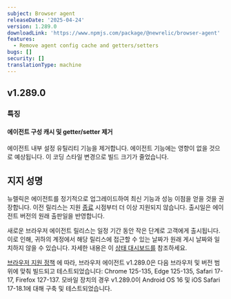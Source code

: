 ```yaml
---
subject: Browser agent
releaseDate: '2025-04-24'
version: 1.289.0
downloadLink: 'https://www.npmjs.com/package/@newrelic/browser-agent'
features:
  - Remove agent config cache and getters/setters
bugs: []
security: []
translationType: machine
---
```


## v1.289.0

### 특징

#### 에이전트 구성 캐시 및 getter/setter 제거

에이전트 내부 설정 유틸리티 기능을 제거합니다. 에이전트 기능에는 영향이 없을 것으로 예상됩니다. 이 코딩 스타일 변경으로 빌드 크기가 줄었습니다.

## 지지 성명

뉴렐릭은 에이전트를 정기적으로 업그레이드하여 최신 기능과 성능 이점을 얻을 것을 권장합니다. 이전 릴리스는 지원 [종료](https://docs.newrelic.com/docs/browser/browser-monitoring/getting-started/browser-agent-eol-policy/) 시점부터 더 이상 지원되지 않습니다. 출시일은 에이전트 버전의 원래 출판일을 반영합니다.

새로운 브라우저 에이전트 릴리스는 일정 기간 동안 작은 단계로 고객에게 출시됩니다. 이로 인해, 귀하의 계정에서 해당 릴리스에 접근할 수 있는 날짜가 원래 게시 날짜와 일치하지 않을 수 있습니다. 자세한 내용은 이 [상태 대시보드를](https://newrelic.github.io/newrelic-browser-agent-release/) 참조하세요.

[브라우저 지원 정책](https://docs.newrelic.com/docs/browser/new-relic-browser/getting-started/compatibility-requirements-browser-monitoring/#browser-types) 에 따라, 브라우저 에이전트 v1.289.0은 다음 브라우저 및 버전 범위에 맞춰 빌드되고 테스트되었습니다: Chrome 125-135, Edge 125-135, Safari 17-17, Firefox 127-137. 모바일 장치의 경우 v1.289.0이 Android OS 16 및 iOS Safari 17-18.1에 대해 구축 및 테스트되었습니다.